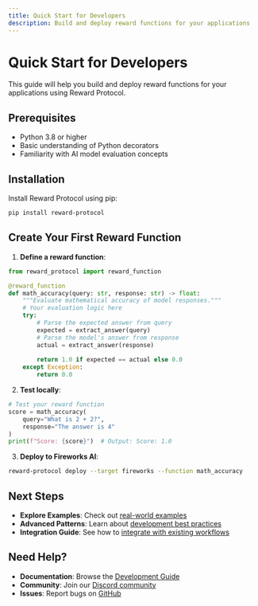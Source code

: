 ```yaml
---
title: Quick Start for Developers
description: Build and deploy reward functions for your applications
---
```


# Quick Start for Developers

This guide will help you build and deploy reward functions for your applications using Reward Protocol.

## Prerequisites

- Python 3.8 or higher
- Basic understanding of Python decorators
- Familiarity with AI model evaluation concepts

## Installation

Install Reward Protocol using pip:

```bash
pip install reward-protocol
```

## Create Your First Reward Function

1. **Define a reward function**:

```python
from reward_protocol import reward_function

@reward_function
def math_accuracy(query: str, response: str) -> float:
    """Evaluate mathematical accuracy of model responses."""
    # Your evaluation logic here
    try:
        # Parse the expected answer from query
        expected = extract_answer(query)
        # Parse the model's answer from response
        actual = extract_answer(response)
        
        return 1.0 if expected == actual else 0.0
    except Exception:
        return 0.0
```

2. **Test locally**:

```python
# Test your reward function
score = math_accuracy(
    query="What is 2 + 2?",
    response="The answer is 4"
)
print(f"Score: {score}")  # Output: Score: 1.0
```

3. **Deploy to Fireworks AI**:

```bash
reward-protocol deploy --target fireworks --function math_accuracy
```

## Next Steps

- **Explore Examples**: Check out [real-world examples](/examples/overview)
- **Advanced Patterns**: Learn about [development best practices](/development/getting-started)
- **Integration Guide**: See how to [integrate with existing workflows](/integrations/overview)

## Need Help?

- **Documentation**: Browse the [Development Guide](/development/getting-started)
- **Community**: Join our [Discord community](/community/support)
- **Issues**: Report bugs on [GitHub](/community/feedback)